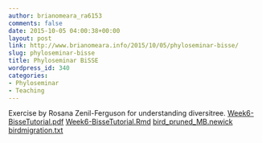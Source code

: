 ```yaml
---
author: brianomeara_ra6153
comments: false
date: 2015-10-05 04:00:38+00:00
layout: post
link: http://www.brianomeara.info/2015/10/05/phyloseminar-bisse/
slug: phyloseminar-bisse
title: Phyloseminar BiSSE
wordpress_id: 340
categories:
- Phyloseminar
- Teaching
---
```


Exercise by Rosana Zenil-Ferguson for understanding diversitree.
[Week6-BisseTutorial.pdf](http://brianomeara.info/wordpress_beta/wp-content/uploads/2015/10/Week6-BisseTutorial.pdf)
[Week6-BisseTutorial.Rmd](http://www.brianomeara.info/wp-content/uploads/2015/10/Week6-BisseTutorial.rmd)
[bird_pruned_MB.newick](http://brianomeara.info/wordpress_beta/wp-content/uploads/2015/10/bird_pruned_MB.newick)
[birdmigration.txt](http://brianomeara.info/wordpress_beta/wp-content/uploads/2015/10/birdmigration.txt)

